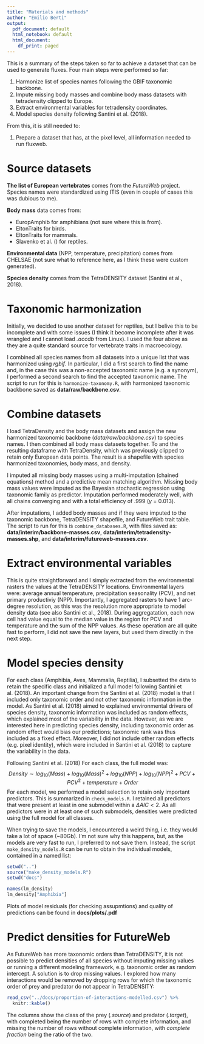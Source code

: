```yaml
---
title: "Materials and methods"
author: "Emilio Berti"
output:
  pdf_document: default
  html_notebook: default
  html_document:
    df_print: paged
---
```


This is a summary of the steps taken so far to achieve a dataset that can be used to generate fluxes. Four main steps were performed so far:

  1. Harmonize list of species names following the GBIF taxonomic backbone.
  2. Impute missing body masses and combine body mass datasets with tetradensity clipped to Europe.
  3. Extract environmental variables for tetradensity coordinates.
  4. Model species density following Santini et al. (2018).

From this, it is still needed to:

  1. Prepare a dataset that has, at the pixel level, all information needed to run fluxweb.

# Source datasets

**The list of European vertebrates** comes from the _FutureWeb_ project. Species names were standardized using ITIS (even in couple of cases this was dubious to me).

**Body mass** data comes from:

  * EuropAmphib for amphibians (not sure where this is from).
  * EltonTraits for birds.
  * EltonTraits for mammals.
  * Slavenko et al. () for reptiles.

**Environmental data** (NPP, temperature, precipitation) comes from CHELSAE (not sure what to reference here, as I think these were custom generated).

**Species density** comes from the TetraDENSITY dataset (Santini et al., 2018).

# Taxonomic harmonization

Initially, we decided to use another dataset for reptiles, but I belive this to be incomplete and with some issues (I think it become incomplete after it was wrangled and I cannot load _.accdb_ from Linux). I used the four above as they are a quite standard source for vertebrate traits in macroecology.

I combined all species names from all datasets into a unique list that was harmonized using *rgbif*. In particular, I did a first search to find the name and, in the case this was a non-accepted taxonomic name (e.g. a synonym), I performed a second search to find the accepted taxonomic name. The script to run for this is `harmonize-taxonomy.R`, with harmonized taxonomic backbone saved as **data/raw/backbone.csv**.

# Combine datasets

I load TetraDensity and the body mass datasets and assign the new harmonized taxonomic backbone (_data/raw/backbone.csv_) to species names. I then combined all body mass datasets together. To 
and the resulting dataframe with TetraDensity, which was previously clipped to retain only European data points. The result is a shapefile with species harmonized taxonomies, body mass, and density. 

I imputed all missing body masses using a multi-imputation (chained equations) method and a predictive mean matching algorithm. Missing body mass values were imputed as the Bayesian stochastic regression using taxonomic family as predictor. Imputation performed moderately well, with all chains converging and with a total efficiency of .999 ($\gamma$ = 0.013). 

After imputations, I added body masses and if they were imputed to the taxonomic backbone, TetraDENSITY shapefile, and FutureWeb trait table. The script to run for this is `combine_databases.R`, with files saved as: **data/interim/backbone-masses.csv**, **data/interim/tetradensity-masses.shp**, and **data/interim/futureweb-masses.csv**.

# Extract environmental variables

This is quite straightforward and I simply extracted from the environmental rasters the values at the TetraDENSITY locations. Environmental layers were: average annual temperature, precipitation seasonality (PCV), and net primary productiviy (NPP). Importantly, I aggregated rasters to have 1 arc-degree resolution, as this was the resolution more appropriate to model density data (see also Santini et al., 2018). During aggregatation, each new cell had value equal to the median value in the region for PCV and temperature and the sum of the NPP values. As these operation are all quite fast to perform, I did not save the new layers, but used them directly in the next step.

# Model species density

For each class (Amphibia, Aves, Mammalia, Reptilia), I subsetted the data to retain the specific class and initialized a full model following Santini et al. (2018). An important change from the Santini et al. (2018) model is that I included only taxonomic order and not other taxonomic information in the model. As Santini et al. (2018) aimed to explained environmental drivers of species density, taxonomic information was included as random effects, which explained most of the variability in the data. However, as we are interested here in predicting species density, including taxonomic order as random effect would bias our predictions; taxonomic rank was thus included as a fixed effect. Moreover, I did not include other random effects (e.g. pixel identity), which were included in Santini et al. (2018) to capture the variability in the data.

Following Santini et al. (2018) For each class, the full model was:
$$
Density \sim log_{10}(Mass) + log_{10}(Mass)^2 + log_{10}(NPP) + log_{10}(NPP)^2 + PCV + PCV^2 + temperature + Order
$$
For each model, we performed a model selection to retain only important predictors. This is summarized in `check_models.R`. I retained all predictors that were present at least in one submodel within a $\Delta AIC < 2$. As all predictors were in at least one of such submodels, densities were predicted using the full model for all classes.

When trying to save the models, I encountered a weird thing, i.e. they would take a lot of space (~80Gb). I'm not sure why this happens, but, as the models are very fast to run, I preferred to not save them. Instead, the script `make_density_models.R` can be run to obtain the individual models, contained in a named list:

```r
setwd("..")
source("make_density_models.R")
setwd("docs")
```

```r
names(lm_density)
lm_density["Amphibia"]
```
Plots of model residuals (for checking assupmtions) and quality of predictions can be found in **docs/plots/.pdf**

# Predict densities for FutureWeb

As FutureWeb has more taxonomic orders than TetraDENSITY, it is not possible to predict densities of all species without imputing missing values or running a different modeling framework, e.g. taxonomic order as random intercept. A solution is to drop missing values. I explored how many interactions would be removed by dropping rows for which the taxonomic order of prey and predator do not appear in TetraDENSITY:

```r
read_csv("../docs/proportion-of-interactions-modelled.csv") %>% 
  knitr::kable()
```

The columns show the class of the prey (_.source_) and predator (_.target_), with completed being the number of rows with complete information, and missing the number of rows without complete information, with _complete fraction_ being the ratio of the two.